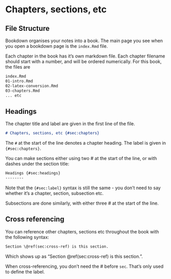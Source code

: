# Chapters, sections, etc {#sec:chapters}

File Structure {#sec:file-structure}
--------

Bookdown organises your notes into a book. The main page you see when you open a bookdown page is the `index.Rmd` file. 

Each chapter in the book has it's own markdown file. Each chapter filename should start with a number, and will be ordered numerically. For this book, the files are

```markdown
index.Rmd
01-intro.Rmd
02-latex-conversion.Rmd
03-chapters.Rmd
... etc
```

Headings {#sec:headings}
--------

The chapter title and label are given in the first line of the file.

```markdown
# Chapters, sections, etc {#sec:chapters}
```

The `#` at the start of the line denotes a chapter heading. The label is given in `{#sec:chapters}`.

You can make sections either using two # at the start of the line, or with dashes under the section title:

```markdown
Headings {#sec:headings}
--------
```
Note that the `{#sec:label}` syntax is still the same - you don't need to say whether it's a chapter, section, subsection etc.

Subsections are done similarly, with either three # at the start of the line.

Cross referencing {#sec:cross-ref}
--------

You can reference other chapters, sections etc throughout the book with the following syntax:

```markdown
Section \@ref(sec:cross-ref) is this section.
```

Which shows up as "Section \@ref(sec:cross-ref) is this section.".

When cross-referencing, you don't need the # before `sec`. That's only used to define the label.



